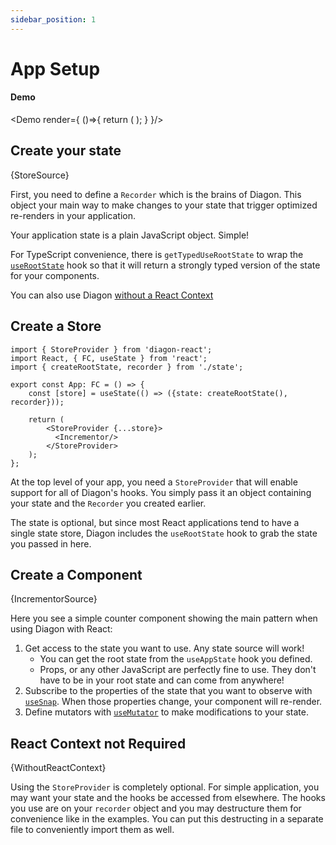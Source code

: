 ```yaml
---
sidebar_position: 1
---
```




# App Setup

#### Demo

<Demo render={ ()=>{
  return (
    <ExampleApp>
      <Incrementor/>
    </ExampleApp>);
    }
  }/>

## Create your state

<CodeBlock language="ts">{StoreSource}</CodeBlock>

First, you need to define a `Recorder` which is the brains of Diagon. This object your main way to make changes to your state that trigger optimized re-renders in your application.

Your application state is a plain JavaScript object. Simple!

For TypeScript convenience, there is `getTypedUseRootState` to wrap the [`useRootState`](use-root-state.mdx) hook so that it will return a strongly typed version of the state for your components.

You can also use Diagon [without a React Context](#react-context-not-required)

## Create a Store

```tsx
import { StoreProvider } from 'diagon-react';
import React, { FC, useState } from 'react';
import { createRootState, recorder } from './state';

export const App: FC = () => {
    const [store] = useState(() => ({state: createRootState(), recorder}));

    return (
        <StoreProvider {...store}>
          <Incrementor/>
        </StoreProvider>
    );
};
```

At the top level of your app, you need a `StoreProvider` that will enable support for all of Diagon's hooks.  You simply pass it an object containing your state and the `Recorder` you created earlier.  

The state is optional, but since most React applications tend to have a single state store, Diagon includes the `useRootState` hook to grab the state you passed in here.  

## Create a Component 

<CodeBlock language="tsx">{IncrementorSource}</CodeBlock>

Here you see a simple counter component showing the main pattern when using Diagon with React:  

1. Get access to the state you want to use. Any state source will work!
    - You can get the root state from the `useAppState` hook you defined.  
    - Props, or any other JavaScript are perfectly fine to use.  They don't have to be in your root state and can come from anywhere!
1. Subscribe to the properties of the state that you want to observe with [`useSnap`](use-snap.mdx). When those properties change, your component will re-render.
1. Define mutators with [`useMutator`](use-mutator.mdx) to make modifications to your state.

## React Context not Required

<CodeBlock language="tsx">{WithoutReactContext}</CodeBlock>

Using the `StoreProvider` is completely optional.  For simple application, you may want your state and the hooks be accessed from elsewhere.  The hooks you use are on your `recorder` object and you may destructure them for convenience like in the examples.  You can put this destructing in a separate file to conveniently import them as well.

